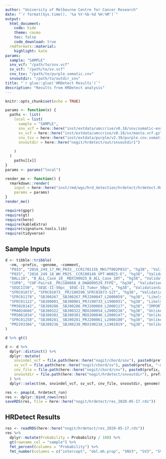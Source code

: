 ```yaml
---
author: "University of Melbourne Centre for Cancer Research"
date: "`r format(Sys.time(), '%a %Y-%b-%d %H:%M')`"
output:
  html_document:
    code: hide
    theme: cosmo
    toc: false
    code_download: true
  rmdformats::material:
    highlight: kate
params:
  sample: "SAMPLE"
  snv_vcf: "/path/to/snv.vcf"
  sv_vcf: "/path/to/sv.vcf"
  cnv_tsv: "/path/to/purple.somatic.cnv"
  snvoutdir: "/path/to/outdir_snv"
title: "`r glue::glue('HRDetect Results')`"
description: "Results from HRDetect analysis"
---
```


<style type="text/css">
.main-container {
  max-width: 1400px;
  margin-left: auto;
  margin-right: auto;
}
</style>

```r
knitr::opts_chunk$set(echo = TRUE)
```

```r
params <- function(x) {
  paths <- list(
    local = list(
      sample = "SAMPLE",
      snv_vcf = here::here("inst/extdata/umccrise/v0.18/snv/somatic-ensemble-PASS.vcf.gz"),
      sv_vcf = here::here("inst/extdata/umccrise/v0.18/sv/manta.vcf.gz"),
      cnv_tsv = here::here("inst/extdata/purple/v2.39/purple.cnv.somatic.tsv"),
      snvoutdir = here::here("nogit/hrdetect/out/snvoutdir1")
      
    )
  )
    paths[[x]]
}
params <- params("local")

render_me <- function() {
  rmarkdown::render(
    input = here::here("inst/rmd/wgs/hrd_detection/hrdetect/hrdetect.Rmd"),
    params = params)
}
render_me()
```

```r
require(gpgr)
require(gt)
require(here)
require(kableExtra)
require(signature.tools.lib)
require(tidyverse)
```

## Sample Inputs

```r
d <- tibble::tribble(
  ~nm, ~prefix, ~genome, ~comment,
  "P033", "2016_249_17_MH_P033__CCR170115b_MH17T002P033", "hg38", "ValidationSample",
  "P025", "2016_249_18_WH_P025__CCR180149_VPT-WH025-E", "hg38", "ValidationSample",
  "BALL10", "B_ALL_Case_10__MDX190025_B_ALL_Case_10T", "hg38", "ValidationSample",
  "CUP8", "CUP-Pairs8__PRJ180660_8_DNA009529_FFPE", "hg38", "ValidationSample",
  "SEQCII50", "SEQC-II-50pc__SEQC-II_Tumor_50pc", "hg38", "ValidationSample",
  "SFRC01073", "SFRC01073__PRJ180598_SFRC01073-S2T", "hg38", "ValidationSample",
  "SFRC01178", "SBJ00267__SBJ00267_PRJ200047_L2000059", "hg38", "Likely",
  "SFRC01122", "SBJ00001__SBJ00001_PRJ190733_L1900931", "hg38", "Likely",
  "PM3028142", "SBJ00286__SBJ00286_PRJ200069_L2000117", "hg38", "IMPORTANT",
  "PM4024666", "SBJ00322__SBJ00322_MDX200054_L2000238", "hg38", "Unlikely",
  "PM3061034", "SBJ00301__SBJ00301_MDX200046_L2000147", "hg38", "Unlikely",
  "SFRC01258", "SBJ00281__SBJ00281_PRJ200061_L2000100", "hg38", "Unlikely",
  "PM2293366", "SBJ00236__SBJ00236_MDX190218_L1901019", "hg38", "Unlikely",
)

d %>% gt()

d <- d %>%
  dplyr::distinct() %>%
  dplyr::mutate(
    snvindel_vcf = file.path(here::here("nogit/chord/snv"), paste0(prefix, "-somatic-ensemble-PASS.vcf.gz")),
    sv_vcf = file.path(here::here("nogit/chord/sv"), paste0(prefix, "-manta.vcf.gz")),
    cnv_file = file.path(here::here("nogit/chord/cnv"), paste0(prefix, ".purple.cnv")),
    snvoutdir = file.path(here::here("nogit/hrdetect/snvoutdir"), prefix)
  ) %>%
  dplyr::select(nm, snvindel_vcf, sv_vcf, cnv_file, snvoutdir, genome)

```

```r
res <- pmap(d, hrdetect_run)
res <- dplyr::bind_rows(res)
saveRDS(res, file = here::here("nogit/hrdetect/res_2020-05-17.rds"))
```

## HRDetect Results

```r
res <- readRDS(here::here("nogit/hrdetect/res_2020-05-17.rds"))
res %>%
  dplyr::mutate(Probability = Probability / 100) %>%
  gt(rowname_col = "sample") %>%
  fmt_percent(columns = "Probability") %>%
  fmt_number(columns = c("intercept", "del.mh.prop", "SNV3", "SV3", "SV5", "hrd", "SNV8"), decimals = 2)
```

